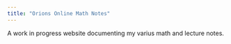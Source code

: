 ```yaml
---
title: "Orions Online Math Notes"
---
```


A work in progress website documenting my varius math and lecture notes.
